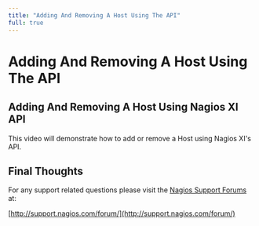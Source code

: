 ```yaml
---
title: "Adding And Removing A Host Using The API"
full: true
---
```


# Adding And Removing A Host Using The API

## Adding And Removing A Host Using Nagios XI API



This video will demonstrate how to add or remove a Host using Nagios XI's API.



## Final Thoughts



For any support related questions please visit the [Nagios Support Forums](http://support.nagios.com/forum/) at:



[http://support.nagios.com/forum/](http://support.nagios.com/forum/)
